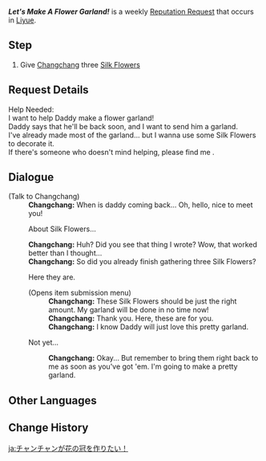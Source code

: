 {{Quest Infobox
|id            = 71700
|image         = Changchang Icon.png
|type          = World
|group         = Request
|startLocation = [[Liyue Harbor]], [[Liyue]]
|region        = Liyue
|area          = Sea of Clouds
|subarea       = Liyue Harbor
|characters    = Changchang; Traveler
|rewards       = Mora*20,000
|rep           = Liyue
}}
'''''Let's Make A Flower Garland!''''' is a weekly [[Reputation Request]] that occurs in [[Liyue]].

==Step==
# Give [[Changchang]] three [[Silk Flower]]s

==Request Details==
Help Needed:<br>
I want to help Daddy make a flower garland!<br>
Daddy says that he'll be back soon, and I want to send him a garland.<br>
I've already made most of the garland... but I wanna use some Silk Flowers to decorate it.<br>
If there's someone who doesn't mind helping, please find me {{Color|buzzword|three Silk Flowers}}.

==Dialogue==
{{Quest Description|[[Liyue Harbor]]'s [[Changchang]] needs three [[Silk Flower]]s.}}
{{Dialogue Start}}
;(Talk to Changchang)
:'''Changchang:''' When is daddy coming back... Oh, hello, nice to meet you!
:{{DIcon|Quest}} About Silk Flowers...
:'''Changchang:''' Huh? Did you see that thing I wrote? Wow, that worked better than I thought...
:'''Changchang:''' So did you already finish gathering three Silk Flowers?
:{{DIcon|Quest}} Here they are.
:;(Opens item submission menu)
::'''Changchang:''' These Silk Flowers should be just the right amount. My garland will be done in no time now!
::'''Changchang:''' Thank you. Here, these are for you.
::'''Changchang:''' I know Daddy will just love this pretty garland.
:{{DIcon}} Not yet...
::'''Changchang:''' Okay... But remember to bring them right back to me as soon as you've got 'em. I'm going to make a pretty garland.
{{Dialogue End}}

==Other Languages==
{{Other Languages
|en       = Let's Make A Flower Garland!
|zhs      = 畅畅想要编花环！
|zhs_rm   = Chàngchàng Xiǎngyào Biān Huāhuán!
|zht      = 暢暢想要編花環！
|zht_rm   = Chàngchàng Xiǎngyào Biān Huāhuán!
|zh_tl    = Changchang Wants to Make a Wreath!
|ja       = チャンチャンが花の冠を作りたい！
|ja_rm    = Chanchan ga Hana no Kanmuri wo Tsukuritai!
|ja_tl    = Changchang Wants to Make a Flower Crown!
|ko       = 화환을 만들고픈 창아!
|ko_tl    = Changchang Who Wants to Make a Flower Crown!
|es       = ¡Changchang quiere una guirnalda!
|es_tl    = Changchang Wants a Garland!
|fr       = Faisons une couronne de fleurs&nbsp;!
|fr_tl    = Let's Make a Wreath of Flowers!
|ru       = Давай сделаем венок!
|ru_tl    = Let's Make a Flower Crown!
|th       = Changchang อยากร้อยมาลัย!
|th_rm    = 
|th_tl    = 
|vi       = Changchang muốn làm một vòng hoa!
|vi_tl    = 
|de       = Changchang will einen Blumenkranz basteln
|de_tl    = Changchang Wants To Craft A Flower Garland
|id       = Ayo Buat Mahkota Bunga!
|id_tl    = Let's Make A Flower Garland!
|pt       = Changchang quer uma Grinalda de Flores!
|pt_tl    = Changchang Wants a Flower Garland!
|tr       = Çelenk Yapalım!
|tr_tl    = Let's Make A Garland!
|it       = Facciamo una ghirlanda di fiori!
|it_tl    = 
}}

==Change History==
{{Change History|1.1}}

[[ja:チャンチャンが花の冠を作りたい！]]